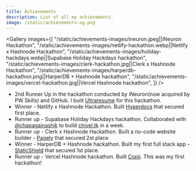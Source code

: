 ```yaml
---
title: Achievements
description: List of all my achievements.
image: /static/achievements-og.png
---
```



<Gallery
  images={[
    "/static/achievements-images/ineuron.jpeg||iNeuron Hackathon",
    "/static/achievements-images/netlify-hackathon.webp||Netlify x Hashnode Hackathon",
    "/static/achievements-images/holiday-hackdays.webp||Supabase Holiday Hackdays hackathon",
    "/static/achievements-images/clerk-hackathon.jpg||Clerk x Hashnode Hackathon",
    "/static/achievements-images/harperdb-hackathon.png||HarperDB + Hashnode hackathon",
    "/static/achievements-images/vercel-hackathon.jpg||Vercel Hashnode hackathon",
  ]}
/>

- 2nd Runner Up in the hackathon conducted by iNeuron(now acquired by PW Skills) and GitHub. I built [Ultraresume](/projects/ultraresume) for this hackathon.
- Winner - Netlify x Hashnode Hackathon. Built [Hyperdocs](/projects/hyperdocs) that secured first place.
- Runner up - Supabase Holiday Hackdays hackathon. Collaborated with [@chapagainashik](https://x.com/chapagainashik) to build [chivel.tk](/projects/chivel) in a week.
- Runner up - Clerk x Hashnode Hackathon. Built a no-code website builder - [Pagely](/projects/pagely) that secured 2st place
- Winner - HarperDB + Hashnode hackathon. Built my first full stack app - [StaticShield](/projects/staticshield) that secured 1st place.
- Runner up - Vercel Hashnode hackathon. Built [Copii](/projects/copii). This was my first hackathon!
